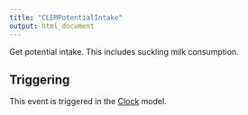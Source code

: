 ```yaml
---
title: "CLEMPotentialIntake"
output: html_document
---
```



Get potential intake. This includes suckling milk consumption.

## Triggering

This event is triggered in the [Clock](/docs/Models/Clock.qmd) model.
